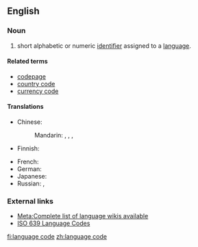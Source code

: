 {{rfc|needs quotations showing usage, usexes}}
{{selfref|For a guide to the use of language codes on Wiktionary, see [[Wiktionary:Index to templates/languages]]}}
==English==
{{wikipedia}}
{{rfd|lang=en}}

===Noun===
{{en-noun|head=[[language]] [[code]]}}

# short alphabetic or numeric [[identifier]] assigned to a [[language]].

====Related terms====
* [[codepage]]
* [[country code]]
* [[currency code]]

====Translations====
{{trans-top|a standard identifier of a language}}
* Chinese:
*: Mandarin: {{t|zh|語言代碼|sc=Hani}}, {{t|zh|语言代码|tr=yǔyán dàimǎ|sc=Hani}}, {{t|zh|語言碼|sc=Hani}}, {{t|zh|语言码|tr=yǔyánmǎ|sc=Hani}}
* Finnish: {{t-|fi|kielikoodi}}
{{trans-mid}}
* French: {{t-|fr|code de langue|m}}
* German: {{t-|de|Sprachcode|m}}
* Japanese: {{t-|ja|言語コード|tr=gengo kōdo|sc=Jpan}}
* Russian: {{t-|ru|код языка|m|tr=kod jazyká|sc=Cyrl}}, {{t-|ru|языковой код|m|tr=jazykovój kod|sc=Cyrl}}
{{trans-bottom}}

===External links===
* [[meta:List of Wikipedias|Meta:Complete list of language wikis available]]
* [http://www.loc.gov/standards/iso639-2/php/code_list.php ISO 639 Language Codes]

[[fi:language code]]
[[zh:language code]]